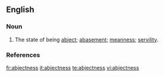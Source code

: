 ==English==

===Noun===
{{en-noun|-}}

# The state of being [[abject]]; [[abasement]]; [[meanness]]; [[servility]].

===References===
{{R:Webster 1913}}

[[fr:abjectness]]
[[it:abjectness]]
[[te:abjectness]]
[[vi:abjectness]]